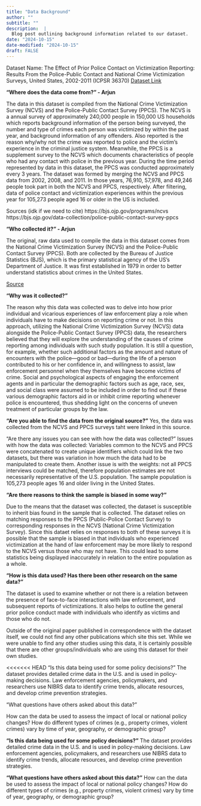 ```yaml
---
title: "Data Background"
author: ""
subtitle: ""
description:  |
  Blog post outlining background information related to our dataset.
date: "2024-10-15"
date-modified: "2024-10-15"
draft: FALSE
---
```


Dataset Name: The Effect of Prior Police Contact on Victimization Reporting: Results From the Police-Public Contact and National Crime Victimization Surveys, United States, 2002-2011 (ICPSR 36370) [Dataset Link](https://www.icpsr.umich.edu/web/NACJD/studies/36370/)

**"Where does the data come from?" - Arjun**

The data in this dataset is compiled from the National Crime Victimization Survey (NCVS) and the Police-Public Contact Survey (PPCS). The NCVS is a annual survey of approximately 240,000 people in 150,000 US households which reports background information of the person being surveyed, the number and type of crimes each person was victimized by within the past year, and background information of any offenders. Also reported is the reason why/why not the crime was reported to police and the victim's experience in the criminal justice system. Meanwhile, the PPCS is a supplement survey to the NCVS which documents characteristics of people who had any contact with police in the previous year. During the time period represented by data in this dataset, the PPCS was conducted approximately every 3 years. The dataset was formed by merging the NCVS and PPCS data from 2002, 2008, and 2011. In those years, 76,910, 57,978, and 49,246 people took part in both the NCVS and PPCS, respectively. After filtering, data of police contact and victimization experiences within the previous year for 105,273 people aged 16 or older in the US is included.

Sources (idk if we need to cite) https://bjs.ojp.gov/programs/ncvs https://bjs.ojp.gov/data-collection/police-public-contact-survey-ppcs

**"Who collected it?" - Arjun**

The original, raw data used to compile the data in this dataset comes from the National Crime Victimization Survey (NCVS) and the Police-Public Contact Survey (PPCS). Both are collected by the Bureau of Justice Statistics (BJS), which is the primary statistical agency of the US's Department of Justice. It was first established in 1979 in order to better understand statistics about crimes in the United States.

[Source](https://bjs.ojp.gov/about)

**"Why was it collected?"**

The reason why this data was collected was to delve into how prior individual and vicarious experiences of law enforcement play a role when individuals have to make decisions on reporting crime or not. In this approach, utilizing the National Crime Victimization Survey (NCVS) data alongside the Police-Public Contact Survey (PPCS) data, the researchers believed that they will explore the understanding of the causes of crime reporting among individuals with such study population. It is still a question, for example, whether such additional factors as the amount and nature of encounters with the police—good or bad—during the life of a person contributed to his or her confidence in, and willingness to assist, law enforcement personnel when they themselves have become victims of crime. Social and psychological aspects of engaging the enforcement agents and in particular the demographic factors such as age, race, sex, and social class were assumed to be included in order to find out if these various demographic factors aid in or inhibit crime reporting whenever police is encountered, thus shedding light on the concerns of uneven treatment of particular groups by the law.

**"Are you able to find the data from the original source?"** 
Yes, the data was collected from the NCVS and PPCS surveys taht were linked in this source. 

"Are there any issues you can see with how the data was collected?"
Issues with how the data was collected: Variables common to the NCVS and PPCS were concatenated to create unique identifiers which could link the two datasets, but there was variation in how much the data had to be manipulated to create them.
Another issue is with the weights:  not all PPCS interviews could be matched, therefore population estimates are not necessarily representative of the U.S. population.
The sample population is 105,273 people ages 16 and older living in the United States.

**"Are there reasons to think the sample is biased in some way?"**

Due to the means that the dataset was collected, the dataset is susceptible to inherit bias found in the sample that is collected. The dataset relies on matching responses to the PPCS (Public-Police Contact Survey) to corresponding responses in the NCVS (National Crime Victimization Survey). Since this dataet relies on responses to both of these surveys it is possible that the sample is biased in that individuals who experienced victimization at the hand of law enforcement may be more likely to respond to the NCVS versus those who may not have. This could lead to some statistics being displayed inaccurately in relation to the entire population as a whole.

**"How is this data used? Has there been other research on the same data?"**

The dataset is used to examine whether or not there is a relation between the presence of face-to-face interactions with law enforcement, and subsequent reports of victimizations. It also helps to outline the general prior police conduct made with individuals who identify as victims and those who do not. 

Outside of the original paper published in correspondence with the dataset itself, we could not find any other publications which site this set. While we were unable to find any other studies using this data, it is certainly possible that there are other groups/individuals who are using this dataset for their own studies. 

<<<<<<< HEAD
"Is this data being used for some policy decisions?"
The dataset provides detailed crime data in the U.S. and is used in policy-making decisions. Law enforcement agencies, policymakers, and researchers use NIBRS data to identify crime trends, allocate resources, and develop crime prevention strategies. 

"What questions have others asked about this data?"

How can the data be used to assess the impact of local or national policy changes? How do different types of crimes (e.g., property crimes, violent crimes) vary by time of year, geography, or demographic group? 

**"Is this data being used for some policy decisions?"**
The dataset provides detailed crime data in the U.S. and is used in policy-making decisions. Law enforcement agencies, policymakers, and researchers use NIBRS data to identify crime trends, allocate resources, and develop crime prevention strategies. 


**"What questions have others asked about this data?"**
How can the data be used to assess the impact of local or national policy changes? How do different types of crimes (e.g., property crimes, violent crimes) vary by time of year, geography, or demographic group? 

